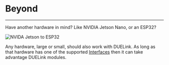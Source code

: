 # Beyond

---

Have another hardware in mind? Like NVIDIA Jetson Nano, or an ESP32?

![NVIDA Jetson to ESP32](pathname:///img/jetson-esp32.png)

Any hardware, large or small, should also work with DUELink. As long as that hardware has one of the supported [Interfaces](../interface/intro) then it can take advantage DUELink modules.
